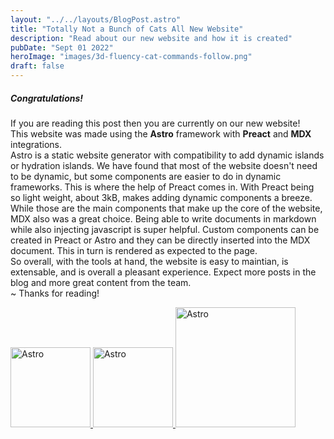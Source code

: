 ```yaml
---
layout: "../../layouts/BlogPost.astro"
title: "Totally Not a Bunch of Cats All New Website"
description: "Read about our new website and how it is created"
pubDate: "Sept 01 2022"
heroImage: "images/3d-fluency-cat-commands-follow.png"
draft: false
---
```


##### Congratulations!  
If you are reading this post then you are currently on our new website!  
This website was made using the **Astro**  framework with **Preact** and **MDX** integrations.  
Astro is a static website generator with compatibility to add dynamic islands or hydration islands. We have found that
most of the website doesn't need to be dynamic, but some components are easier to do in dynamic frameworks.
This is where the help of Preact comes in. With Preact being so light weight, about 3kB, makes adding dynamic components a breeze.  
While those are the main components that make up the core of the website, MDX also was a great choice. Being able
to write documents in markdown while also injecting javascript is super helpful. Custom components
can be created in Preact or Astro and they can be directly inserted into the MDX document. This in turn
is rendered as expected to the page.  
So overall, with the tools at hand, the website is easy to maintian, is extensable, and is overall a pleasant experience. Expect more posts in the blog and more great content from the team.  
~ Thanks for reading!


<div class="d-flex gap-3 flex-wrap justify-content-center mt-5 align-items-center">
    <a 
        class="image-link fit-content" 
        href="https://astro.build/" 
        title="Astro" 
        aria-label="Astro Home Page"
        target="_blank"
    >
        <img src={"https://totally-not-a-bunch-of-cats.github.io/Totally-Not-a-Bunch-of-Cats/svg/logomark-light-astro.svg"} alt="Astro" style="width: 8rem; height:auto; "/>
    </a>
    <a 
        class="image-link fit-content" 
        href="https://preactjs.com/" 
        title="Preact" 
        aria-label="Preact Home Page" 
        target="_blank"
    >
        <img src="https://totally-not-a-bunch-of-cats.github.io/Totally-Not-a-Bunch-of-Cats/svg/preact.svg" alt="Astro" style="width: 8rem; height:auto;"/>
    </a>
    <a 
        class="image-link fit-content"
        href="https://mdxjs.com/" 
        title="MDXJS" 
        aria-label="MDX Home Page"
        target="_blank"
    >
        <img src="https://totally-not-a-bunch-of-cats.github.io/Totally-Not-a-Bunch-of-Cats/svg/mdx.svg" alt="Astro" style="width: 12rem; height:auto;"/>
    </a>
</div>